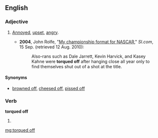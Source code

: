 ==English==

===Adjective===
{{en-adj}}

# {{chiefly|US|idiomatic|slang}} [[annoyed|Annoyed]], [[upset]], [[angry]].
#* '''2004''', John Rolfe, "[http://sportsillustrated.cnn.com/2004/writers/john_rolfe/09/15/nextel.cup/ My championship format for NASCAR]," ''SI.com'', 15 Sep. (retrieved 12 Aug. 2010):
#*: Also-rans such as Dale Jarrett, Kevin Harvick, and Kasey Kahne were '''torqued off''' after hanging close all year only to find themselves shut out of a shot at the title.

====Synonyms====
* [[browned off]], [[cheesed off]], [[pissed off]]

===Verb===
'''torqued off'''

# {{past of|[[torque off]]}}

[[mg:torqued off]]